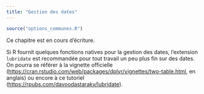 ```yaml
---
title: "Gestion des dates"
---
```


```r
source("options_communes.R")
```

<div class="important">
Ce chapitre est en cours d'écriture.
</div>

Si R fournit quelques fonctions natives pour la gestion des dates, l'extension `lubridate`{.pkg} est recommandée pour tout travail un peu plus fin sur des dates. On pourra se référer à la vignette officielle  (<https://cran.rstudio.com/web/packages/dplyr/vignettes/two-table.html>, en anglais) ou encore à ce tutoriel (<https://rpubs.com/davoodastaraky/lubridate>).
